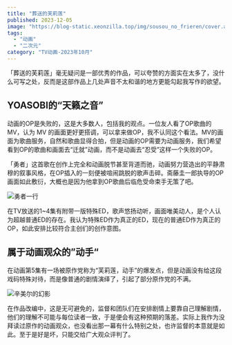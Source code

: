 ```yaml
---
title: "葬送的芙莉莲"
published: 2023-12-05
image: "https://blog-static.xeonzilla.top/img/sousou_no_frieren/cover.avif"
tags:
  - "动画"
  - "二次元"
category: "TV动画-2023年10月"
---
```


「葬送的芙莉莲」毫无疑问是一部优秀的作品，可以夸赞的方面实在太多了，没什么可写之处，反而是这部作品上几处声音不太和谐的地方更能勾起我写作的欲望。

## YOASOBI的“天籁之音”
动画的OP是失败的，这是大多数人，包括我的观点。一位友人看了OP歌曲的MV，认为 MV 的画面更好更搭调，可以拿来做OP，我不认同这个看法。MV的画面为歌曲服务，自然和歌曲显得合拍，但是动画的OP需要为动画服务，我们希望看到OP的歌曲和画面去“迁就”动画，而不是动画去“忍受”这样一个失败的OP。

「勇者」这首歌在创作上完全和动画脱节甚至背道而驰，动画努力营造出的平静肃穆的叙事风格，在OP插入的一刻便被喧闹跳脱的歌声击碎。斋藤圭一郎执导的OP画面如此敷衍，大概也是因为他拿到OP歌曲后临危受命束手无策了吧。

<Image src="https://blog-static.xeonzilla.top/img/sousou_no_frieren/01.avif" alt="勇者一行" format="avif" quality="high" inferSize />

在TV放送的1~4集有附带一版特殊ED，歌声悠扬动听，画面唯美动人，是个人认为超越普通ED的存在。我认为特殊ED作为真正的ED，现在的普通ED作为真正的OP，如此安排比较符合主创们的创作意图。

## 属于动画观众的”动手“
在动画第5集有一场被原作党称为“芙莉莲，动手”的爆发点，但是动画没有给这段戏码特殊对待，而是像普通的剧情演绎了，引起了部分原作党的不满。

<Image src="https://blog-static.xeonzilla.top/img/sousou_no_frieren/02.avif" alt="辛美尔的幻影" format="avif" quality="high" inferSize />

在作品改编中，这是无可避免的，监督和团队们在安排剧情上要靠自己理解剧情，他们的理解不可能与每位读者一致，于是便会有这种预期的落差。实际上我作为没拜读过原作的动画观众，也没看出那一幕有什么特别之处，也许监督的本意就是如此。至于是好是坏，只能交给广大观众评判了。
